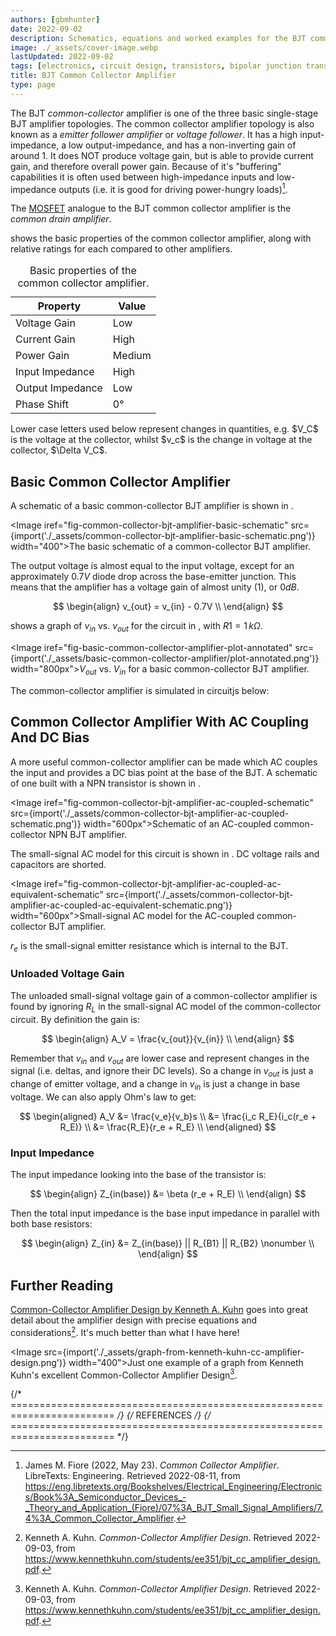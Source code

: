 ```yaml
---
authors: [gbmhunter]
date: 2022-09-02
description: Schematics, equations and worked examples for the BJT common collector amplifier.
image: ./_assets/cover-image.webp
lastUpdated: 2022-09-02
tags: [electronics, circuit design, transistors, bipolar junction transistors, BJTs, common collector amplifier, gain, NPN, PNP, current]
title: BJT Common Collector Amplifier
type: page
---
```


The BJT _common-collector_ amplifier is one of the three basic single-stage BJT amplifier topologies. The common collector amplifier topology is also known as a _emitter follower amplifier_ or _voltage follower_. It has a high input-impedance, a low output-impedance, and has a non-inverting gain of around 1. It does NOT produce voltage gain, but is able to provide current gain, and therefore overall power gain. Because of it's "buffering" capabilities it is often used between high-impedance inputs and low-impedance outputs (i.e. it is good for driving power-hungry loads)[^bib-libretexts-common-collector-amplifier].

The [MOSFET](/electronics/components/transistors/mosfets/) analogue to the BJT common collector amplifier is the _common drain amplifier_.

<IRef iref="tbl-bjt-common-collector-amplifier-properties" /> shows the basic properties of the common collector amplifier, along with relative ratings for each compared to other amplifiers.

<table data-iref="tbl-bjt-common-collector-amplifier-properties">
  <thead>
    <tr>
      <th>Property</th>
      <th>Value</th>
    </tr>
  </thead>
  <tbody>
    <tr><td>Voltage Gain</td><td className="bad">Low</td></tr>
    <tr><td>Current Gain</td><td className="good">High</td></tr>
    <tr><td>Power Gain</td><td className="ok">Medium</td></tr>
    <tr><td>Input Impedance</td><td className="good">High</td></tr>
    <tr><td>Output Impedance</td><td className="good">Low</td></tr>
    <tr><td>Phase Shift</td><td>0°</td></tr>
  </tbody>
  <caption>Basic properties of the common collector amplifier.</caption>
</table>

<Aside type="note">
Lower case letters used below represent changes in quantities, e.g. $V_C$ is the voltage at the collector, whilst $v_c$ is the change in voltage at the collector, $\Delta V_C$.
</Aside>

## Basic Common Collector Amplifier

A schematic of a basic common-collector BJT amplifier is shown in <IRef iref="fig-common-collector-bjt-amplifier-basic-schematic" />.

<Image iref="fig-common-collector-bjt-amplifier-basic-schematic" src={import('./_assets/common-collector-bjt-amplifier-basic-schematic.png')} width="400">The basic schematic of a common-collector BJT amplifier.</Image>

The output voltage is almost equal to the input voltage, except for an approximately $0.7V$ diode drop across the base-emitter junction. This means that the amplifier has a voltage gain of almost unity (1), or $0dB$.

$$
\begin{align}
v_{out} = v_{in} - 0.7V \\
\end{align}
$$

<IRef iref="fig-basic-common-collector-amplifier-plot-annotated" /> shows a graph of $v_{in}$ vs. $v_{out}$ for the circuit in <IRef iref="fig-common-collector-bjt-amplifier-basic-schematic" />, with $R1=1\,k\Omega$.

<Image iref="fig-basic-common-collector-amplifier-plot-annotated" src={import('./_assets/basic-common-collector-amplifier/plot-annotated.png')} width="800px">$V_{out}$ vs. $V_{in}$ for a basic common-collector BJT amplifier.</Image>

The common-collector amplifier is simulated in circuitjs below:

<CircuitJs data="CQAgjOB0AMt-CwFMC0B2c1IDYDMAWAJmzQFZcBOADjG1PpG2xEJFOjdTDACgB3ELlKtChfIOHgKraDzBpWQ1mGkTl2Dhwyk2ITXsg6AwgHsANmaQBjAC4mATiABq5mwEMA5kh4e1gwhxKgrjMmjw2gtDiYoGSMXrgICi4hri0+FQEYMRgVBSkVAakFLn5pCrYYoTs4mCwIAAmSABmbgCuZjb8LPgc8bhRPWGOQdXMQbgBCXWwPABuQ-59vYscEDN9hixbmoY+i5PLgSEJsgEY8fEqIiviAJYAdjznfmMgvX2kzOImbV0mIEKkwSvQoFF0WHgFDQdEqOg44iBIHBHHBuB4QA" />

## Common Collector Amplifier With AC Coupling And DC Bias

A more useful common-collector amplifier can be made which AC couples the input and provides a DC bias point at the base of the BJT. A schematic of one built with a NPN transistor is shown in <IRef iref="fig-common-collector-bjt-amplifier-ac-coupled-schematic" />.

<Image iref="fig-common-collector-bjt-amplifier-ac-coupled-schematic" src={import('./_assets/common-collector-bjt-amplifier-ac-coupled-schematic.png')} width="600px">Schematic of an AC-coupled common-collector NPN BJT amplifier.</Image>

The small-signal AC model for this circuit is shown in <IRef iref="fig-common-collector-bjt-amplifier-ac-coupled-ac-equivalent-schematic" />. DC voltage rails and capacitors are shorted.

<Image iref="fig-common-collector-bjt-amplifier-ac-coupled-ac-equivalent-schematic" src={import('./_assets/common-collector-bjt-amplifier-ac-coupled-ac-equivalent-schematic.png')} width="600px">Small-signal AC model for the AC-coupled common-collector BJT amplifier.</Image>

$r_e$ is the small-signal emitter resistance which is internal to the BJT.

### Unloaded Voltage Gain

The unloaded small-signal voltage gain of a common-collector amplifier is found by ignoring $R_L$ in the small-signal AC model of the common-collector circuit. By definition the gain is:

$$
\begin{align}
A_V = \frac{v_{out}}{v_{in}} \\
\end{align}
$$

Remember that $v_{in}$ and $v_{out}$ are lower case and represent changes in the signal (i.e. deltas, and ignore their DC levels). So a change in $v_{out}$ is just a change of emitter voltage, and a change in $v_{in}$ is just a change in base voltage. We can also apply Ohm's law to get:

$$
\begin{aligned}
A_V &= \frac{v_e}{v_b}s \\
    &= \frac{i_c R_E}{i_c(r_e + R_E)} \\
    &= \frac{R_E}{r_e + R_E} \\
\end{aligned}
$$

### Input Impedance

The input impedance looking into the base of the transistor is:

$$
\begin{align}
Z_{in(base)} &= \beta (r_e + R_E) \\
\end{align}
$$

Then the total input impedance is the base input impedance in parallel with both base resistors:

$$
\begin{align}
Z_{in} &= Z_{in(base)} || R_{B1} || R_{B2} \nonumber \\
\end{align}
$$

## Further Reading

[Common-Collector Amplifier Design by Kenneth A. Kuhn](https://www.kennethkuhn.com/students/ee351/bjt_cc_amplifier_design.pdf) goes into great detail about the amplifier design with precise equations and considerations[^bib-kenneth-kuhn-common-collector-amp-design]. It's much better than what I have here!

<Image src={import('./_assets/graph-from-kenneth-kuhn-cc-amplifier-design.png')} width="400">Just one example of a graph from Kenneth Kuhn's excellent Common-Collector Amplifier Design[^bib-kenneth-kuhn-common-collector-amp-design].</Image>

{/* ======================================================================== */}
{/* REFERENCES */}
{/* ======================================================================== */}

[^bib-libretexts-common-collector-amplifier]: James M. Fiore (2022, May 23). _Common Collector Amplifier_. LibreTexts: Engineering. Retrieved 2022-08-11, from https://eng.libretexts.org/Bookshelves/Electrical_Engineering/Electronics/Book%3A_Semiconductor_Devices_-_Theory_and_Application_(Fiore)/07%3A_BJT_Small_Signal_Amplifiers/7.4%3A_Common_Collector_Amplifier.
[^bib-kenneth-kuhn-common-collector-amp-design]: Kenneth A. Kuhn. _Common-Collector Amplifier Design_. Retrieved 2022-09-03, from https://www.kennethkuhn.com/students/ee351/bjt_cc_amplifier_design.pdf.
